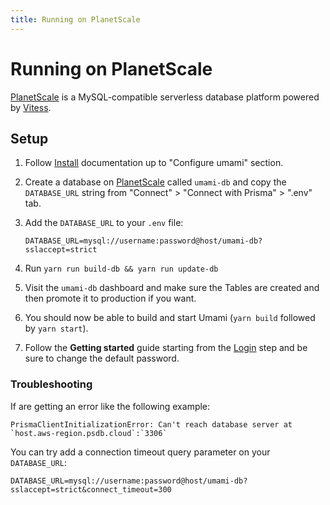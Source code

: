 ```yaml
---
title: Running on PlanetScale
---
```


# Running on PlanetScale

[PlanetScale](https://planetscale.com/) is a MySQL-compatible serverless database platform powered by [Vitess](https://vitess.io/).

## Setup

1. Follow [Install](https://umami.is/docs/install) documentation up to "Configure umami" section.
2. Create a database on [PlanetScale](https://app.planetscale.com/) called `umami-db` and copy the `DATABASE_URL` string from "Connect" > "Connect with Prisma" > ".env" tab.
3. Add the `DATABASE_URL` to your `.env` file:

   ```
   DATABASE_URL=mysql://username:password@host/umami-db?sslaccept=strict
   ```

4. Run `yarn run build-db && yarn run update-db`
5. Visit the `umami-db` dashboard and make sure the Tables are created and then promote it to production if you want.
6. You should now be able to build and start Umami (`yarn build` followed by `yarn start`).
7. Follow the **Getting started** guide starting from the [Login](/docs/login) step and be sure to change the default password.

### Troubleshooting

If are getting an error like the following example:

```text
PrismaClientInitializationError: Can't reach database server at `host.aws-region.psdb.cloud`:`3306`
```

You can try add a connection timeout query parameter on your `DATABASE_URL`:

```properties
DATABASE_URL=mysql://username:password@host/umami-db?sslaccept=strict&connect_timeout=300
```
